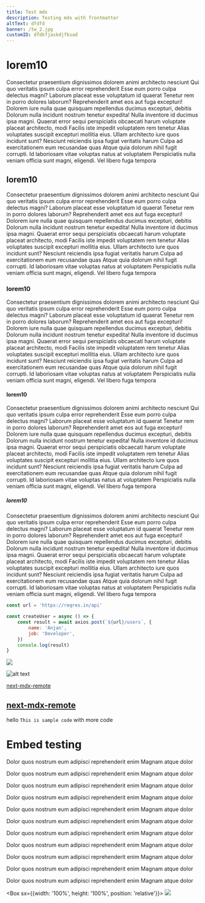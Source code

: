 ```yaml
---
title: Test mdx
description: Testing mdx with frontmatter
altText: dfdfd
banner: /tw_2.jpg
customID: dfdkfjaskdjfksad
---
```


# lorem10

Consectetur praesentium dignissimos dolorem animi architecto nesciunt Qui quo veritatis ipsum culpa error reprehenderit Esse eum porro culpa delectus magni? Laborum placeat esse voluptatum id quaerat Tenetur rem in porro dolores laborum? Reprehenderit amet eos aut fuga excepturi! Dolorem iure nulla quae quisquam repellendus ducimus excepturi, debitis Dolorum nulla incidunt nostrum tenetur expedita! Nulla inventore id ducimus ipsa magni. Quaerat error sequi perspiciatis obcaecati harum voluptate placeat architecto, modi Facilis iste impedit voluptatem rem tenetur Alias voluptates suscipit excepturi mollitia eius. Ullam architecto iure quos incidunt sunt? Nesciunt reiciendis ipsa fugiat veritatis harum Culpa ad exercitationem eum recusandae quas Atque quia dolorum nihil fugit corrupti. Id laboriosam vitae voluptas natus at voluptatem Perspiciatis nulla veniam officia sunt magni, eligendi. Vel libero fuga tempora

## lorem10

Consectetur praesentium dignissimos dolorem animi architecto nesciunt Qui quo veritatis ipsum culpa error reprehenderit Esse eum porro culpa delectus magni? Laborum placeat esse voluptatum id quaerat Tenetur rem in porro dolores laborum? Reprehenderit amet eos aut fuga excepturi! Dolorem iure nulla quae quisquam repellendus ducimus excepturi, debitis Dolorum nulla incidunt nostrum tenetur expedita! Nulla inventore id ducimus ipsa magni. Quaerat error sequi perspiciatis obcaecati harum voluptate placeat architecto, modi Facilis iste impedit voluptatem rem tenetur Alias voluptates suscipit excepturi mollitia eius. Ullam architecto iure quos incidunt sunt? Nesciunt reiciendis ipsa fugiat veritatis harum Culpa ad exercitationem eum recusandae quas Atque quia dolorum nihil fugit corrupti. Id laboriosam vitae voluptas natus at voluptatem Perspiciatis nulla veniam officia sunt magni, eligendi. Vel libero fuga tempora

### lorem10

Consectetur praesentium dignissimos dolorem animi architecto nesciunt Qui quo veritatis ipsum culpa error reprehenderit Esse eum porro culpa delectus magni? Laborum placeat esse voluptatum id quaerat Tenetur rem in porro dolores laborum? Reprehenderit amet eos aut fuga excepturi! Dolorem iure nulla quae quisquam repellendus ducimus excepturi, debitis Dolorum nulla incidunt nostrum tenetur expedita! Nulla inventore id ducimus ipsa magni. Quaerat error sequi perspiciatis obcaecati harum voluptate placeat architecto, modi Facilis iste impedit voluptatem rem tenetur Alias voluptates suscipit excepturi mollitia eius. Ullam architecto iure quos incidunt sunt? Nesciunt reiciendis ipsa fugiat veritatis harum Culpa ad exercitationem eum recusandae quas Atque quia dolorum nihil fugit corrupti. Id laboriosam vitae voluptas natus at voluptatem Perspiciatis nulla veniam officia sunt magni, eligendi. Vel libero fuga tempora

#### lorem10

Consectetur praesentium dignissimos dolorem animi architecto nesciunt Qui quo veritatis ipsum culpa error reprehenderit Esse eum porro culpa delectus magni? Laborum placeat esse voluptatum id quaerat Tenetur rem in porro dolores laborum? Reprehenderit amet eos aut fuga excepturi! Dolorem iure nulla quae quisquam repellendus ducimus excepturi, debitis Dolorum nulla incidunt nostrum tenetur expedita! Nulla inventore id ducimus ipsa magni. Quaerat error sequi perspiciatis obcaecati harum voluptate placeat architecto, modi Facilis iste impedit voluptatem rem tenetur Alias voluptates suscipit excepturi mollitia eius. Ullam architecto iure quos incidunt sunt? Nesciunt reiciendis ipsa fugiat veritatis harum Culpa ad exercitationem eum recusandae quas Atque quia dolorum nihil fugit corrupti. Id laboriosam vitae voluptas natus at voluptatem Perspiciatis nulla veniam officia sunt magni, eligendi. Vel libero fuga tempora

##### lorem10

Consectetur praesentium dignissimos dolorem animi architecto nesciunt Qui quo veritatis ipsum culpa error reprehenderit Esse eum porro culpa delectus magni? Laborum placeat esse voluptatum id quaerat Tenetur rem in porro dolores laborum? Reprehenderit amet eos aut fuga excepturi! Dolorem iure nulla quae quisquam repellendus ducimus excepturi, debitis Dolorum nulla incidunt nostrum tenetur expedita! Nulla inventore id ducimus ipsa magni. Quaerat error sequi perspiciatis obcaecati harum voluptate placeat architecto, modi Facilis iste impedit voluptatem rem tenetur Alias voluptates suscipit excepturi mollitia eius. Ullam architecto iure quos incidunt sunt? Nesciunt reiciendis ipsa fugiat veritatis harum Culpa ad exercitationem eum recusandae quas Atque quia dolorum nihil fugit corrupti. Id laboriosam vitae voluptas natus at voluptatem Perspiciatis nulla veniam officia sunt magni, eligendi. Vel libero fuga tempora

```javascript filename='test.js'
const url = 'https://reqres.in/api'

const createUser = async () => {
	const result = await axios.post(`${url}/users`, {
		name: 'Anjan',
		job: 'Developer',
	})
	console.log(result)
}
```

<Image src='/tw_2.jpg' layout='responsive' height={9} width={16} objectFit='cover' />

![alt text](https://dev-to-uploads.s3.amazonaws.com/uploads/articles/jk8bfygud485tck9hh3c.png)

[next-mdx-remote](https://github.com/hashicorp/next-mdx-remote)

## [next-mdx-remote](https://github.com/hashicorp/next-mdx-remote)

hello `This is sample code` with more code

# Embed testing

<YouTube youTubePlaylistId="PL5SvzogSTpeH1Szqw4tPi9ZfgXDbY8GU-" />
<CodePen codePenId="PNaGbb" />
<Tweet tweetLink="PaulieScanlon/status/1232982448310497286" />
<Tweet tweetLink="PaulieScanlon/status/1232982448310497286" />

Dolor quos nostrum eum adipisci reprehenderit enim Magnam atque dolor

Dolor quos nostrum eum adipisci reprehenderit enim Magnam atque dolor

Dolor quos nostrum eum adipisci reprehenderit enim Magnam atque dolor

Dolor quos nostrum eum adipisci reprehenderit enim Magnam atque dolor

Dolor quos nostrum eum adipisci reprehenderit enim Magnam atque dolor

Dolor quos nostrum eum adipisci reprehenderit enim Magnam atque dolor

Dolor quos nostrum eum adipisci reprehenderit enim Magnam atque dolor

Dolor quos nostrum eum adipisci reprehenderit enim Magnam atque dolor

Dolor quos nostrum eum adipisci reprehenderit enim Magnam atque dolor

Dolor quos nostrum eum adipisci reprehenderit enim Magnam atque dolor

Dolor quos nostrum eum adipisci reprehenderit enim Magnam atque dolor

<Box sx={{width: '100%', height: '100%', position: 'relative'}}>
<Image src='/tw_2.jpg' layout='fill'  objectFit='cover' />
</Box>
